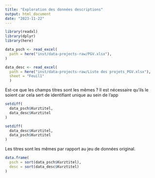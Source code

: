 ```yaml
---
title: "Exploration des données descriptions"
output: html_document
date: "2023-11-22"
---
```



```r
library(readxl)
library(dplyr)
library(here)
```
```r
data_psch <- read_excel(
  path = here("inst/data-projects-raw/PGV.xlsx"), 
)
```


```r
data_desc <- read_excel(
  path = here("inst/data-projects-raw/Liste des projets_PGV.xlsx"),
  sheet = "Feuil1"
  )
```

Est-ce que les champs titres sont les mêmes ? 
Il est nécessaire qu'ils le soient car cela sert de identifiant unique au sein de l'app

```r
setdiff(
  data_psch$Kurztitel,
  data_desc$Kurztitel
)
```

```r
setdiff(
  data_desc$Kurztitel,
  data_psch$Kurztitel
)
```

Les titres sont les mêmes par rapport au jeu de données original.

```r
data.frame(
  psch = sort(data_psch$Kurztitel),
  desc = sort(data_desc$Kurztitel)
)
```

